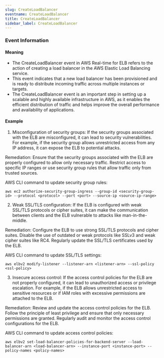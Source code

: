 ```yaml
--- 
slug: CreateLoadBalancer
eventname: CreateLoadBalancer
title: CreateLoadBalancer
sidebar_label: CreateLoadBalancer
---
```

                       

### Event Information

#### Meaning

- The CreateLoadBalancer event in AWS Real-time for ELB refers to the action of creating a load balancer in the AWS Elastic Load Balancing service.
- This event indicates that a new load balancer has been provisioned and is ready to distribute incoming traffic across multiple instances or targets.
- The CreateLoadBalancer event is an important step in setting up a scalable and highly available infrastructure in AWS, as it enables the efficient distribution of traffic and helps improve the overall performance and availability of applications.

#### Example

1. Misconfiguration of security groups: If the security groups associated with the ELB are misconfigured, it can lead to security vulnerabilities. For example, if the security group allows unrestricted access from any IP address, it can expose the ELB to potential attacks. 

Remediation: Ensure that the security groups associated with the ELB are properly configured to allow only necessary traffic. Restrict access to specific IP ranges or use security group rules that allow traffic only from trusted sources. 

AWS CLI command to update security group rules:
```
aws ec2 authorize-security-group-ingress --group-id <security-group-id> --protocol <protocol> --port <port> --source-ip <source-ip-range>
```

2. Weak SSL/TLS configuration: If the ELB is configured with weak SSL/TLS protocols or cipher suites, it can make the communication between clients and the ELB vulnerable to attacks like man-in-the-middle. 

Remediation: Configure the ELB to use strong SSL/TLS protocols and cipher suites. Disable the use of outdated or weak protocols like SSLv3 and weak cipher suites like RC4. Regularly update the SSL/TLS certificates used by the ELB.

AWS CLI command to update SSL/TLS settings:
```
aws elbv2 modify-listener --listener-arn <listener-arn> --ssl-policy <ssl-policy>
```

3. Insecure access control: If the access control policies for the ELB are not properly configured, it can lead to unauthorized access or privilege escalation. For example, if the ELB allows unrestricted access to sensitive resources or if IAM roles with excessive permissions are attached to the ELB.

Remediation: Review and update the access control policies for the ELB. Follow the principle of least privilege and ensure that only necessary permissions are granted. Regularly audit and monitor the access control configurations for the ELB.

AWS CLI command to update access control policies:
```
aws elbv2 set-load-balancer-policies-for-backend-server --load-balancer-arn <load-balancer-arn> --instance-port <instance-port> --policy-names <policy-names>
```

 